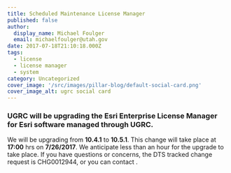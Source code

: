 ```yaml
---
title: Scheduled Maintenance License Manager
published: false
author:
  display_name: Michael Foulger
  email: michaelfoulger@utah.gov
date: 2017-07-18T21:10:18.000Z
tags:
  - license
  - license manager
  - system
category: Uncategorized
cover_image: '/src/images/pillar-blog/default-social-card.png'
cover_image_alt: ugrc social card
---
```



### UGRC will be upgrading the Esri Enterprise License Manager for Esri software managed through UGRC.

We will be upgrading from **10.4.1** to **10.5.1**. This change will take place at **17:00** hrs on **7/26/2017**. We anticipate less than an hour for the upgrade to take place. If you have questions or concerns, the DTS tracked change request is CHG0012944, or you can contact <Contacts inline subject={frontmatter.title} contactKey="license_manager" />.
